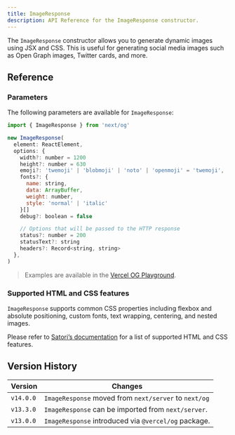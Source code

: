 ```yaml
---
title: ImageResponse
description: API Reference for the ImageResponse constructor.
---
```


The `ImageResponse` constructor allows you to generate dynamic images using JSX and CSS. This is useful for generating social media images such as Open Graph images, Twitter cards, and more.

## Reference

### Parameters

The following parameters are available for `ImageResponse`:

```jsx
import { ImageResponse } from 'next/og'

new ImageResponse(
  element: ReactElement,
  options: {
    width?: number = 1200
    height?: number = 630
    emoji?: 'twemoji' | 'blobmoji' | 'noto' | 'openmoji' = 'twemoji',
    fonts?: {
      name: string,
      data: ArrayBuffer,
      weight: number,
      style: 'normal' | 'italic'
    }[]
    debug?: boolean = false

    // Options that will be passed to the HTTP response
    status?: number = 200
    statusText?: string
    headers?: Record<string, string>
  },
)
```

> Examples are available in the [Vercel OG Playground](https://og-playground.vercel.app/).

### Supported HTML and CSS features

`ImageResponse` supports common CSS properties including flexbox and absolute positioning, custom fonts, text wrapping, centering, and nested images.

Please refer to [Satori’s documentation](https://github.com/vercel/satori#css) for a list of supported HTML and CSS features.

## Version History

| Version   | Changes                                               |
| --------- | ----------------------------------------------------- |
| `v14.0.0` | `ImageResponse` moved from `next/server` to `next/og` |
| `v13.3.0` | `ImageResponse` can be imported from `next/server`.   |
| `v13.0.0` | `ImageResponse` introduced via `@vercel/og` package.  |

